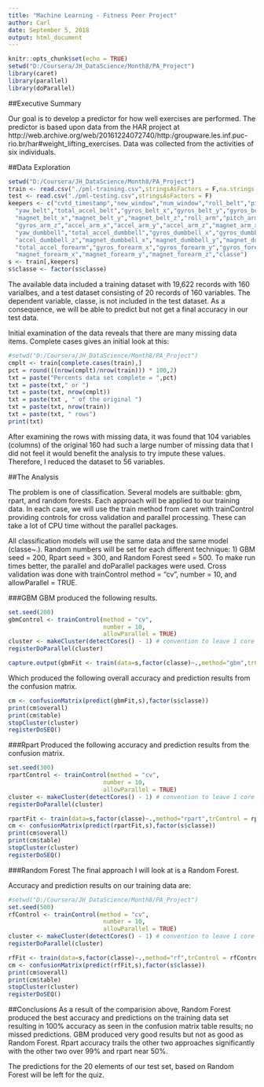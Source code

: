 ---
title: "Machine Learning - Fitness Peer Project"
author: Carl
date: September 5, 2018
output: html_document
---

```{r setup, include=FALSE}
knitr::opts_chunk$set(echo = TRUE)
setwd("D:/Coursera/JH_DataScience/Month8/PA_Project")
library(caret)
library(parallel)
library(doParallel)
```

##Executive Summary

Our goal is to develop a predictor for how well exercises are performed. The predictor is based upon data from the HAR project at http://web.archive.org/web/20161224072740/http:/groupware.les.inf.puc-rio.br/har#weight_lifting_exercises. Data was collected from the activities of six individuals.


##Data Exploration
```{r dataproc, echo=F,cache=T}
setwd("D:/Coursera/JH_DataScience/Month8/PA_Project")
train <- read.csv("./pml-training.csv",stringsAsFactors = F,na.strings = c(".","","NA"," "))
test <- read.csv("./pml-testing.csv",stringsAsFactors = F)
keepers <- c("cvtd_timestamp","new_window","num_window","roll_belt","pitch_belt",
  "yaw_belt","total_accel_belt","gyros_belt_x","gyros_belt_y","gyros_belt_z","accel_belt_x","accel_belt_y","accel_belt_z",
  "magnet_belt_x","magnet_belt_y","magnet_belt_z","roll_arm","pitch_arm","yaw_arm","total_accel_arm","gyros_arm_x","gyros_arm_y",
  "gyros_arm_z","accel_arm_x","accel_arm_y","accel_arm_z","magnet_arm_x","magnet_arm_y","magnet_arm_z","roll_dumbbell","pitch_dumbbell",
  "yaw_dumbbell","total_accel_dumbbell","gyros_dumbbell_x","gyros_dumbbell_y","gyros_dumbbell_z","accel_dumbbell_x","accel_dumbbell_y",
  "accel_dumbbell_z","magnet_dumbbell_x","magnet_dumbbell_y","magnet_dumbbell_z","roll_forearm","pitch_forearm","yaw_forearm",
  "total_accel_forearm","gyros_forearm_x","gyros_forearm_y","gyros_forearm_z","accel_forearm_x","accel_forearm_y","accel_forearm_z",
  "magnet_forearm_x","magnet_forearm_y","magnet_forearm_z","classe")
s <- train[,keepers]
s$classe <- factor(s$classe)

```
The available data included a training dataset with 19,622 records with 160 varialbes, and a test dataset consisting of 20 records of 160 variables. The dependent variable, classe, is not included in the test dataset. As a consequence, we will be able to predict but not get a final accuracy in our test data.

Initial examination of the data reveals that there are many missing data items. Complete cases gives an initial look at this:

```{r echo=F}
#setwd("D:/Coursera/JH_DataScience/Month8/PA_Project")
cmplt <- train[complete.cases(train),]
pct = round(((nrow(cmplt)/nrow(train))) * 100,2)
txt = paste("Percents data set complete = ",pct)
txt = paste(txt," or ")
txt = paste(txt, nrow(cmplt))
txt = paste(txt , " of the original ")
txt = paste(txt, nrow(train))
txt = paste(txt, " rows")
print(txt)
```

After examining the rows with missing data, it was found that 104 variables (columns) of the original 160 had such a large number of missing data that I did not feel it would benefit the analysis to try impute these values. Therefore, I reduced the dataset to 56 variables. 

##The Analysis

The problem is one of classification. Several models are suitbable: gbm, rpart, and random forests. Each approach will be applied to our training data. In each case, we will use the train method from caret with trainControl providing controls for cross validation and parallel processing. These can take a lot of CPU time without the parallel packages.

All classification models will use the same data and the same model (classe~.). Random numbers will be set for each different technique: 1) GBM seed = 200, Rpart seed = 300, and Random Forest seed = 500. To make run times better, the parallel and doParallel packages were used. Cross validation was done with trainControl method = "cv", number = 10, and allowParallel = TRUE. 

###GBM 
GBM produced the following results.
```{r gbm, echo=F,cache=T}
set.seed(200)
gbmControl <- trainControl(method = "cv",
                           number = 10,
                           allowParallel = TRUE)
cluster <- makeCluster(detectCores() - 1) # convention to leave 1 core for OS
registerDoParallel(cluster)

capture.output(gbmFit <- train(data=s,factor(classe)~.,method="gbm",trControl = gbmControl))
```

Which produced the following overall accuracy and prediction results from the confusion matrix.
```{r gbmacc,echo=F,cache=T}
cm <- confusionMatrix(predict(gbmFit,s),factor(s$classe))
print(cm$overall)
print(cm$table)
stopCluster(cluster)
registerDoSEQ()
```

###Rpart 
Produced the following accuracy and prediction results from the confusion matrix.

```{r rpart,echo=F,cache=T}
set.seed(300)
rpartControl <- trainControl(method = "cv",
                           number = 10,
                           allowParallel = TRUE)
cluster <- makeCluster(detectCores() - 1) # convention to leave 1 core for OS
registerDoParallel(cluster)

rpartFit <- train(data=s,factor(classe)~.,method="rpart",trControl = rpartControl)
cm <- confusionMatrix(predict(rpartFit,s),factor(s$classe))
print(cm$overall)
print(cm$table)
stopCluster(cluster)
registerDoSEQ()

```

###Random Forest
The final approach I will look at is a Random Forest.

Accuracy and prediction results on our training data are: 
```{r ranfor, echo=F,cache=T}
#setwd("D:/Coursera/JH_DataScience/Month8/PA_Project")
set.seed(500)
rfControl <- trainControl(method = "cv",
                           number = 10,
                           allowParallel = TRUE)
cluster <- makeCluster(detectCores() - 1) # convention to leave 1 core for OS
registerDoParallel(cluster)

rfFit <- train(data=s,factor(classe)~.,method="rf",trControl = rfControl)
cm <- confusionMatrix(predict(rfFit,s),factor(s$classe))
print(cm$overall)
print(cm$table)
stopCluster(cluster)
registerDoSEQ()
```

##Conclusions
As a result of the comparision above, Random Forest produced the best accuracy and predictions on the training data set resulting in 100% accuracy as seen in the confusion matrix table results; no missed predictions. GBM produced very good results but not as good as Random Forest. Rpart accuracy trails the other two approaches significantly with the other two over 99% and rpart near 50%.

The predictions for the 20 elements of our test set, based on Random Forest will be left for the quiz.


